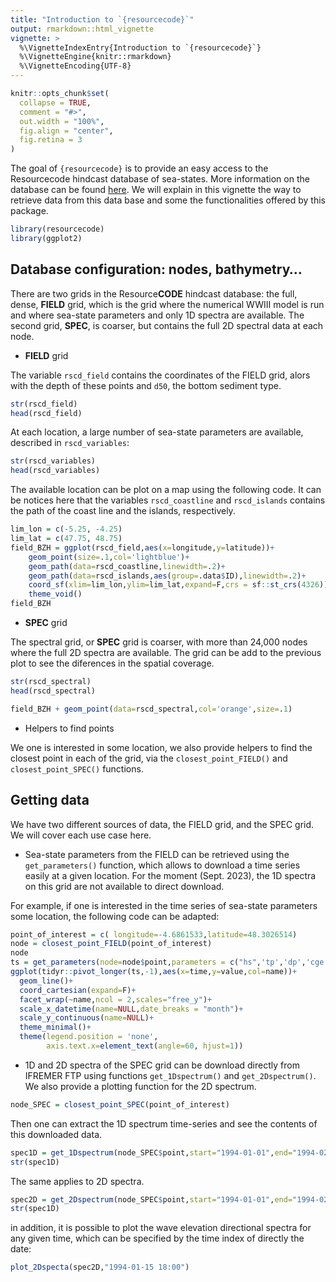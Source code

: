```yaml
---
title: "Introduction to `{resourcecode}`"
output: rmarkdown::html_vignette
vignette: >
  %\VignetteIndexEntry{Introduction to `{resourcecode}`}
  %\VignetteEngine{knitr::rmarkdown}
  %\VignetteEncoding{UTF-8}
---
```


```r
knitr::opts_chunk$set(
  collapse = TRUE,
  comment = "#>",
  out.width = "100%",
  fig.align = "center",
  fig.retina = 3
)
```

The goal of `{resourcecode}` is to provide an easy access to the Resourcecode hindcast database of sea-states. More information on the database can be found [here](https://resourcecode.ifremer.fr). We will explain in this vignette the way to retrieve data from this data base and some the functionalities offered by this package.

```r
library(resourcecode)
library(ggplot2)
```

## Database configuration: nodes, bathymetry...

There are two grids in the Resource**CODE** hindcast database: the full, dense, **FIELD** grid, which is the grid where the numerical WWIII model is run and where sea-state parameters and only 1D spectra are available. The second grid, **SPEC**, is coarser, but contains the full 2D spectral data at each node.

- **FIELD** grid

The variable `rscd_field` contains the coordinates of the FIELD grid, alors with the depth of these points and `d50`, the bottom sediment type. 

```r
str(rscd_field)
head(rscd_field)
```

At each location, a large number of sea-state parameters are available, described in `rscd_variables`:

```r
str(rscd_variables)
head(rscd_variables)
```

The available location can be plot on a map using the following code. It can be notices here that the variables `rscd_coastline` and `rscd_islands` contains the path of the coast line and the islands, respectively.

```r
lim_lon = c(-5.25, -4.25)
lim_lat = c(47.75, 48.75)
field_BZH = ggplot(rscd_field,aes(x=longitude,y=latitude))+
    geom_point(size=.1,col='lightblue')+
    geom_path(data=rscd_coastline,linewidth=.2)+
    geom_path(data=rscd_islands,aes(group=.data$ID),linewidth=.2)+
    coord_sf(xlim=lim_lon,ylim=lim_lat,expand=F,crs = sf::st_crs(4326))+
    theme_void()
field_BZH
```

- **SPEC** grid

The spectral grid, or **SPEC** grid is coarser, with more than 24,000 nodes where the full 2D spectra are available. The grid can be add to the previous plot to see the diferences in the spatial coverage.

```r
str(rscd_spectral)
head(rscd_spectral)
```


```r
field_BZH + geom_point(data=rscd_spectral,col='orange',size=.1)
```

- Helpers to find points

We one is interested in some location, we also provide helpers to find the closest point in each of the grid, via the `closest_point_FIELD()` and `closest_point_SPEC()` functions.

## Getting data

We have two different sources of data, the FIELD grid, and the SPEC grid. We will cover each use case here.

- Sea-state parameters from the FIELD can be retrieved using the `get_parameters()` function, which allows to download a time series easily at a given location. For the moment (Sept. 2023), the 1D spectra on this grid are not available to direct download.

For example, if one is interested in the time series of sea-state parameters some location, the following code can be adapted:

```r
point_of_interest = c( longitude=-4.6861533,latitude=48.3026514)
node = closest_point_FIELD(point_of_interest)
node
ts = get_parameters(node=node$point,parameters = c("hs",'tp','dp','cge'))
ggplot(tidyr::pivot_longer(ts,-1),aes(x=time,y=value,col=name))+
  geom_line()+
  coord_cartesian(expand=F)+
  facet_wrap(~name,ncol = 2,scales="free_y")+
  scale_x_datetime(name=NULL,date_breaks = "month")+
  scale_y_continuous(name=NULL)+
  theme_minimal()+
  theme(legend.position = 'none',
        axis.text.x=element_text(angle=60, hjust=1))
```

- 1D and 2D spectra of the SPEC grid can be download directly from IFREMER FTP using functions `get_1Dspectrum()` and `get_2Dspectrum()`. We also provide a plotting function for the 2D spectrum.

```r
node_SPEC = closest_point_SPEC(point_of_interest)
```

Then one can extract the 1D spectrum time-series and see the contents of this downloaded data.

```r
spec1D = get_1Dspectrum(node_SPEC$point,start="1994-01-01",end="1994-02-28")
str(spec1D)
```

The same applies to 2D spectra.

```r
spec2D = get_2Dspectrum(node_SPEC$point,start="1994-01-01",end="1994-02-28")
str(spec1D)
```

in addition, it is possible to plot the wave elevation directional spectra for any given time, which can be specified by the time index of directly the date:

```r
plot_2Dspecta(spec2D,"1994-01-15 18:00")
```


